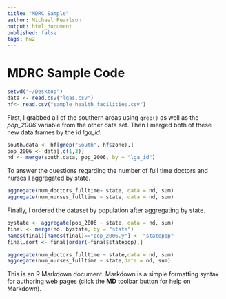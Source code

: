 ```yaml
---
title: "MDRC Sample"
author: Michael Pearlson
output: html_document
published: false
tags: hw2
---
```

MDRC Sample Code
========================================================
```r
setwd("~/Desktop")
data <- read.csv("lgas.csv")
hf<- read.csv("sample_health_facilities.csv")
```

First, I grabbed all of the southern areas using `grep()` as well as the *pop_2006* variable from the other data set.  Then I merged both of these new data frames by the id *lga_id*.  

```r
south.data <- hf[grep("South", hf$zone),]
pop_2006 <- data[,c(1,3)]
nd <- merge(south.data, pop_2006, by = "lga_id")
```

To answer the questions regarding the  number of full time doctors and nurses I aggregated by state.

```r
aggregate(num_doctors_fulltime~ state, data = nd, sum)
aggregate(num_nurses_fulltime ~ state, data = nd, sum)
```

Finally, I ordered the dataset by population after aggregating by state.
```r
bystate <- aggregate(pop_2006 ~ state, data = nd, sum)
final <- merge(nd, bystate, by = "state")
names(final)[names(final)=="pop_2006.y"] <- "statepop"
final.sort <- final[order(-final$statepop),]
```

```r
aggregate(num_doctors_fulltime ~ state,data = nd, sum)
aggregate(num_nurses_fulltime ~ state,data = nd, sum)
```
This is an R Markdown document. Markdown is a simple formatting syntax for authoring web pages (click the **MD** toolbar button for help on Markdown).


